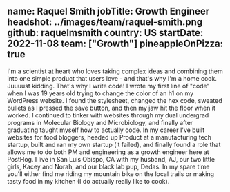 name: Raquel Smith
jobTitle: Growth Engineer
headshot: ../images/team/raquel-smith.png
github: raquelmsmith
country: US
startDate: 2022-11-08
team: ["Growth"]
pineappleOnPizza: true
---

I'm a scientist at heart who loves taking complex ideas and combining them into one simple product that users love - and that's why I'm a home cook.
Juuuust kidding. That's why I write code! I wrote my first line of "code" when I was 19 years old trying to change the color of an h1 on my WordPress website. I found the stylesheet, changed the hex code, sweated bullets as I pressed the save button, and then my jaw hit the floor when it worked. I continued to tinker with websites through my dual undergrad programs in Molecular Biology and Microbiology, and finally after graduating taught myself how to actually code.
In my career I've built websites for food bloggers, headed up Product at a manufacturing tech startup, built and ran my own startup (it failed), and finally found a role that allows me to do both PM and engineering as a growth engineer here at PostHog.
I live in San Luis Obispo, CA with my husband, AJ, our two little girls, Kacey and Norah, and our black lab pup, Dedas. In my spare time you'll either find me riding my mountain bike on the local trails or making tasty food in my kitchen (I do actually really like to cook).